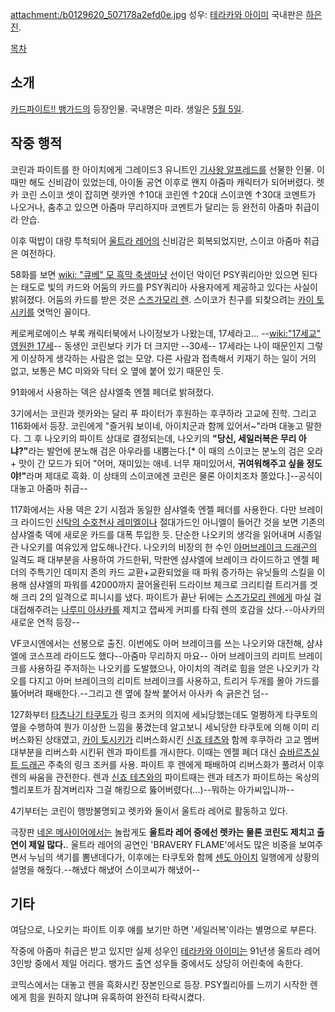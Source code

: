 attachment:/b0129620_507178a2efd0e.jpg
성우: [[테라카와 아이미]] 국내판은 [[하은진]].

[[목차]]

== 소개 ==
[[카드파이트!! 뱅가드]]의 등장인물. 국내명은 미라. 생일은 [[어린이날|5월 5일]].

== 작중 행적 ==
코린과 파이트를 한 아이치에게 그레이드3 유니트인 [[기사왕 알프레드]]를 선물한 인물. 이때만 해도 신비감이 있었는데, 아이돌 공연 이후로 왠지 아줌마 캐릭터가 되어버렸다. 렛카 코린 스이코 셋이 잡히면 렛카엔 ↑10대 코린엔 ↑20대 스이코엔 ↑30대 코멘트가 나오거나, 춤추고 있으면 아줌마 무리하지마 코멘트가 달리는 등 완전히 아줌마 취급이라 안습.

이후 떡밥이 대량 투척되어 [[울트라 레어]]의 신비감은 회복되었지만, 스이코 아줌마 취급은 여전하다.

58화를 보면 [[wiki: "큐베" 모 흑막 축생]]마냥 선이던 악이던 PSY쿼리아만 있으면 된다는 태도로 빛의 카드와 어둠의 카드를 PSY쿼리아 사용자에게 제공하고 있다는 사실이 밝혀졌다. 어둠의 카드를 받은 것은 [[스즈가모리 렌]]. 스이코가 친구를 되찾으려는 [[카이 토시키]]를 엿먹인 꼴이다.

케로케로에이스 부록 캐릭터북에서 나이정보가 나왔는데, 17세라고... --[[wiki:"17세교" 영원한 17세]]-- 동생인 코린보다 키가 더 크지만 --30세-- 17세라는 나이 때문인지 그렇게 이상하게 생각하는 사람은 없는 모양. 다른 사람과 접촉해서 키재기 하는 일이 거의 없고, 보통은 MC 미와와 닥터 오 옆에 붙어 있기 때문인 듯.

91화에서 사용하는 덱은 샴샤엘축 엔젤 페더로 밝혀졌다.

3기에서는 코린과 렛카와는 달리 푸 파이터가 후원하는 후쿠하라 고교에 진학. 그리고 116화에서 등장. 코린에게 "즐거워 보이네, 아이치군과 함께 있어서~"라며 대놓고 말한다. 그 후 나오키의 파이트 상대로 결정되는데, 나오키의 '''"당신, 세일러복은 무리 아냐?"'''라는 발언에 분노해 검은 아우라를 내뿜는다.[* 이 때의 스이코는 분노의 검은 오라 + 맛이 간 모드가 되어 "어머, 재미있는 애네. 너무 재미있어서, '''귀여워해주고 싶을 정도야!"'''라며 제대로 흑화. 이 상태의 스이코에겐 코린은 물론 아이치조차 쫄았다.]--공식이 대놓고 아줌마 취급-- 

117화에서는 사용 덱은 2기 시점과 동일한 샴샤엘축 엔젤 페더를 사용한다. 다만 브레이크 라이드인 [[신탁의 수호천사 레미엘]]이나 절대가드인 아니엘이 들어간 것을 보면 기존의 샴샤엘축 덱에 새로운 카드를 대폭 투입한 듯. 단순한 나오키의 생각을 읽어내며 시종일관 나오키를 여유있게 압도해나간다. 나오키의 비장의 한 수인 [[아머브레이크 드래곤]]의 일격도 패 대부분을 사용하여 가드한뒤, 막판엔 샴샤엘에 브레이크 라이드하고 엔젤 페더의 주특기인 데미지 존의 카드 교환+교환되었을 때 파워 증가하는 유닛들의 스킬을 이용해 샴샤엘의 파워를 42000까지 끌어올린뒤 드라이브 체크로 크리티컬 트리거를 겟해 크리 2의 일격으로 피니시를 냈다. 파이트가 끝난 뒤에는 [[스즈가모리 렌]]에게 마실 걸 대접해주려는 [[나루미 아사카]]를 제치고 잽싸게 커피를 타줘 렌의 호감을 샀다.--아사카의 새로운 연적 등장--

VF코시엔에서는 선봉으로 출진. 이번에도 아머 브레이크를 쓰는 나오키와 대전해, 샴샤엘에 코스프레 라이드도 했다--아줌마 무리하지 마요-- 아머 브레이크의 리미트 브레이크를 사용하길 주저하는 나오키를 도발했으나, 아이치의 격려로 힘을 얻은 나오키가 각오를 다지고 아머 브레이크의 리미트 브레이크를 사용하고, 트리거 두개를 몰아 가드를 뚫어버려 패배한다.--그리고 렌 옆에 찰싹 붙어서 아사카 속 긁은건 덤--

127화부터 [[타츠나기 타쿠토]]가 링크 조커의 의지에 세뇌당했는데도 멀쩡하게 타쿠토의 옆을 수행하여 뭔가 이상한 느낌을 풍겼는데 알고보니 세뇌당한 타쿠토에 의해 이미 리버스화된 상태였고, [[카이 토시키]]가 리버스화시킨 [[신죠 테츠]]와 함께 후쿠하라 고교 멤버 대부분을 리버스화 시킨뒤 렌과 파이트를 개시한다. 이때는 엔젤 페더 대신 [[슈바르츠실트 드래곤]] 주축의 링크 조커를 사용. 파이트 후 렌에게 패배하여 리버스화가 풀려서 이후 렌의 싸움을 관전한다. 렌과 [[신죠 테츠]]와의 파이트때는 렌과 테츠가 파이트하는 옥상의 헬리포트가 잠겨버리자 그걸 해킹으로 뚫어버렸다(...)--뭐하는 아가씨입니까--

4기부터는 코린이 행방불명되고 렛카와 둘이서 울트라 레어로 활동하고 있다.

극장판 [[네온 메사이어]]에서는 놀랍게도 '''울트라 레어 중에선 렛카는 물론 코린도 제치고 출연이 제일 많다.'''. 울트라 레어의 공연인 'BRAVERY FLAME'에서도 많은 비중을 보여주면서 누님의 색기를 뽐낸데다가, 이후에는 타쿠토와 함께 [[센도 아이치]] 일행에게 상황의 설명을 해줬다.--해냈다 해냈어 스이코씨가 해냈어--

== 기타 ==
여담으로, 나오키는 파이트 이후 얘를 보기만 하면 '세일러복'이라는 별명으로 부른다.

작중에 아줌마 취급은 받고 있지만 실제 성우인 [[테라카와 아이미]]는 91년생 울트라 레어 3인방 중에서 제일 어리다. 뱅가드 출연 성우들 중에서도 상당히 어린축에 속한다.

코믹스에서는 대놓고 렌을 흑화시킨 장본인으로 등장. PSY퀄리아를 느끼기 시작한 렌에게 힘을 원하지 않냐며 유혹하여 완전히 타락시켰다.
